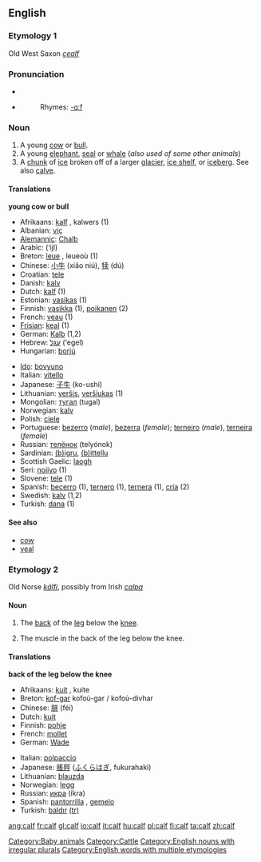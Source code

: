 ==English==
===Etymology 1===
Old West Saxon ''[[cealf]]''

===Pronunciation===
* {{SAMPA|/kA:f/}}
*{{audio|en-us-calf.ogg|Audio (US)}}
*:Rhymes: [[Rhymes:English:-ɑːf|-ɑːf]]

===Noun===
{{en-noun|cal|ves}}

#A young [[cow]] or [[bull]].
#A young [[elephant]], [[seal]] or [[whale]] (''also used of some other animals'')
#A [[chunk]] of [[ice]] broken off of a larger [[glacier]], [[ice shelf]], or [[iceberg]].  See also [[calve]].

====Translations====
{{rfc-trans}}

'''young cow or bull'''
{{top}}
*Afrikaans: [[kalf]] {{n}}, kalwers {{p}} (1)
*Albanian: [[viç]] {{m}}
*[[Alemannic]]: [[Chalb]] {{n}}
*Arabic: {{ARchar|[[عجل]]}} (‘ijl)
*Breton: [[leue]] {{m}}, leueoù {{p}} (1)
*Chinese:  [[小牛]] (xiǎo niú), [[犊]] (dú)
*Croatian: [[tele]]
*Danish: [[kalv]]
*Dutch: [[kalf]] {{n}} (1)
*Estonian: [[vasikas]] (1)
*Finnish: [[vasikka]] (1), [[poikanen]] (2)
*French: [[veau]] {{m}} (1)
*[[Frisian]]: [[keal]] {{n}} (1)
*German: [[Kalb]] {{n}} (1,2)
*Hebrew: [[עגל]] (‘egel) {{m}}
*Hungarian: [[borjú]]
{{mid}}
*[[Ido]]: [[bovyuno]]
*Italian: [[vitello]]
*Japanese: [[子牛]] (ko-ushí)
*Lithuanian: [[veršis]], [[veršiukas]] {{m}} (1)
*Mongolian: [[тугал]] (tugal)
*Norwegian: [[kalv]] {{m}}
*Polish: [[cielę]] {{n}}
*Portuguese: [[bezerro]] (''male''), [[bezerra]] (''female''); [[terneiro]] (''male''), [[terneira]] (''female'')
*Russian: [[телёнок]] (telyónok) {{m}}
*Sardinian: [[(b)igru]], [[(b)ittellu]]
*Scottish Gaelic: [[laogh]] {{m}}
*Seri: [[noiiyo]] (1)
*Slovene: [[tele]] {{n}} (1)
*Spanish: [[becerro]] {{m}} (1), [[ternero]] {{m}} (1), [[ternera]] {{f}} (1), [[cría]] (2)
*Swedish: [[kalv]] {{c}} (1,2)
*Turkish: [[dana]] (1)
{{bottom}}

====See also====
*[[cow]]
*[[veal]]

===Etymology 2===
Old Norse ''[[kálfi]]'', possibly from Irish ''[[calpa]]''

====Noun====
{{en-noun|cal|ves}}

# {{anatomy}} The [[back]] of the [[leg]] below the [[knee]].
# The muscle in the back of the leg below the knee.

====Translations====
'''back of the leg below the knee'''
{{top}}
*Afrikaans: [[kuit]] {{n}}, kuite {{p}}
*Breton: [[kof-gar]] {{m}} kofoù-gar / kofoù-divhar {{p}}
*Chinese: [[腓]] (féi)
*Dutch: [[kuit]] {{m}}
*Finnish: [[pohje]]
*French: [[mollet]] {{m}}
*German: [[Wade]] {{f}}
{{mid}}
*Italian: [[polpaccio]] {{m}}
*Japanese: [[脹脛]] ([[ふくらはぎ]], fukurahaki)
*Lithuanian: [[blauzda]] {{f}}
*Norwegian: [[legg]] {{m}}
*Russian: [[икра#Russian|икра]] (íkra) {{f}}
*Spanish: [[pantorrilla]] {{f}}, [[gemelo]] {{m}}
*Turkish: [[baldır]] [[:tr:baldır|(tr)]]
{{bottom}}

[[Category:Baby animals]]
[[Category:Cattle]]
[[Category:English nouns with irregular plurals]]
[[Category:English words with multiple etymologies]]

[[ang:calf]]
[[fr:calf]]
[[gl:calf]]
[[io:calf]]
[[it:calf]]
[[hu:calf]]
[[pl:calf]]
[[fi:calf]]
[[ta:calf]]
[[zh:calf]]